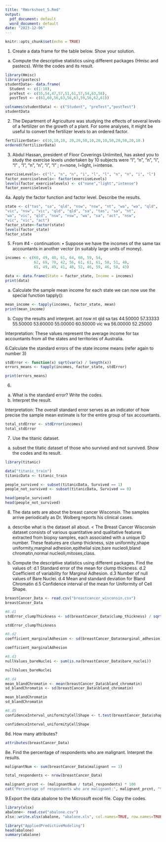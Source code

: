 ```yaml
---
title: "RWorksheet_5.Rmd"
output:
  pdf_document: default
  word_document: default
date: "2023-12-06"
---
```


```r
knitr::opts_chunk$set(echo = TRUE)
```
1. Create a data frame for the table below. Show your solution.
a. Compute the descriptive statistics using different packages (Hmisc and pastecs).
Write the codes and its result.
```r
library(Hmisc)
library(pastecs)
studentData<- data.frame(
  Student <- c(1:10),
  preTest <- c(55,54,47,57,51,61,57,54,63,58),
  postTest <- c(61,60,56,63,56,63,59,56,62,61))

colnames(studentData) <- c("Student", "preTest","postTest")
studentData
```
2. The Department of Agriculture was studying the effects of several levels of a fertilizer on the growth of a plant. For some analyses, it might be useful to convert the fertilizer levels to an ordered factor.
```r
fertilizerData<- c(10,10,10, 20,20,50,10,20,10,50,20,50,20,10.)
ordered(fertilizerData)
```
3. Abdul Hassan, president of Floor Coverings Unlimited, has asked you to study the exercise levels undertaken by 10 subjects were “l”, “n”, “n”, “i”, “l” , “l”, “n”, “n”, “i”, “l” ; n=none, l=light, i=intense.
```r
exerciseLevels<- c("l", "n", "n", "i", "l", "l", "n", "n", "i", "l")
factor_exerciselevels<- factor(exerciseLevels)
levels(factor_exerciselevels) <- c("none","light","intense")
factor_exerciselevels
```
4a. Apply the factor function and factor level. Describe the results.
```r
state <- c("tas", "sa", "qld", "nsw", "nsw", "nt", "wa", "wa", "qld",
"vic", "nsw", "vic", "qld", "qld", "sa", "tas", "sa", "nt",
"wa", "vic", "qld", "nsw", "nsw", "wa", "sa", "act", "nsw",
"vic", "vic", "act")
factor_state<-factor(state)
levels(factor_state) 
factor_state
```
5. From #4 - continuation:
• Suppose we have the incomes of the same tax accountants in another vector (in suitably large units of money).
```r
incomes <- c(60, 49, 40, 61, 64, 60, 59, 54,
             62, 69, 70, 42, 56, 61, 61, 61, 58, 51, 48,
             65, 49, 49, 41, 48, 52, 46, 59, 46, 58, 43)

data <- data.frame(State = factor_state, Income = incomes)
print(data)
```
a. Calculate the sample mean income for each state we can now use the special function tapply():
```r
mean_income <- tapply(incomes, factor_state, mean)
print(mean_income)
```
b. Copy the results and interpret.
 act      nsw       nt      qld       sa      tas 
44.50000 57.33333 55.50000 53.60000 55.00000 60.50000 
     vic       wa 
56.00000 52.25000 

Interpretation:
These values represent the average income for tax accountants from all the states and territories of Australia.

6.Calculate the standard errors of the state income means (refer again to number 3)
```r
stdError <- function(x) sqrt(var(x) / length(x))
errors_means <- tapply(incomes, factor_state, stdError)

print(errors_means)
```
6.
a. What is the standard error? Write the codes.
b. Interpret the result.

Interpretation:
The overall standard error serves as an indicator of how precise the sample mean estimate is for the entire group of tax accountants.

```r
total_stdError <- stdError(incomes)
total_stdError
```
7. Use the titanic dataset.
a. subset the titatic dataset of those who survived and not survived. Show the codes and its result.
```r
library(titanic)

data("titanic_train")
titanicData <- titanic_train

people_survived <- subset(titanicData, Survived == 1)
people_not_survived <- subset(titanicData, Survived == 0)

head(people_survived)
head(people_not_survived)
```
8. The data sets are about the breast cancer Wisconsin. The samples arrive periodically as Dr. Wolberg reports his clinical cases.

a. describe what is the dataset all about.
< The Breast Cancer Wisconsin dataset consists of various quantitative and qualitative features extracted from biopsy samples, each associated with a unique ID number. These features are clump thickness, size uniformity,shape uniformity,marginal adhesion,epithelial size,bare nucleoli,bland chromatin,normal nucleoli,mitoses,class.

d. Compute the descriptive statistics using different packages. Find the values of:
d.1 Standard error of the mean for clump thickness.
d.2 Coefficient of variability for Marginal Adhesion.
d.3 Number of null values of Bare Nuclei.
d.4 Mean and standard deviation for Bland Chromatin
d.5 Confidence interval of the mean for Uniformity of Cell Shape.

```r
breastCancer_Data <- read.csv("breastcancer_wisconsin.csv")
breastCancer_Data
```
```r
#8.d1
stdError_clumpThickness <- sd(breastCancer_Data$clump_thickness) / sqrt(length(breastCancer_Data$clump_thickness))

stdError_clumpThickness

#8.d2
coefficient_marginalAdhesion <- sd(breastCancer_Data$marginal_adhesion) / mean(breastCancer_Data$marginal_adhesion)

coefficient_marginalAdhesion

#8.d3
nullValues_bareNuclei <- sum(is.na(breastCancer_Data$bare_nuclei))

nullValues_bareNuclei

#8.d4
mean_blandChromatin <- mean(breastCancer_Data$bland_chromatin)
sd_blandChromatin <- sd(breastCancer_Data$bland_chromatin)

mean_blandChromatin
sd_blandChromatin

#8.d5
confidenceInterval_uniformityCellShape <- t.test(breastCancer_Data$shape_uniformity)$conf.int

confidenceInterval_uniformityCellShape

```
8d. How many attributes?
```r
attributes(breastCancer_Data)
```
8e. Find the percentage of respondents who are malignant. Interpret the results.
```r
malignantNum <- sum(breastCancer_Data$malignant == 1)

total_respondents <- nrow(breastCancer_Data)

malignant_prcnt <- (malignantNum / total_respondents) * 100
cat("Percentage of respondents who are malignant:", malignant_prcnt, "%\n")

```
9.Export the data abalone to the Microsoft excel file. Copy the codes.
```r
library(xlsx)
abalone<- read.csv("abalone.csv")
xlsx::write.xlsx(abalone, "abalone.xls", col.names=TRUE, row.names=TRUE, sheetName="sample")

library("AppliedPredictiveModeling")
head(abalone)
summary(abalone)
```